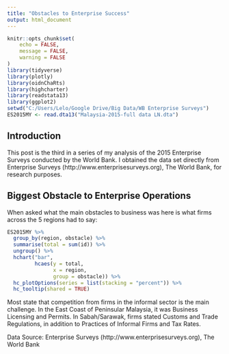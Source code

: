 ```yaml
---
title: "Obstacles to Enterprise Success"
output: html_document
---
```


```r
knitr::opts_chunk$set(
	echo = FALSE,
	message = FALSE,
	warning = FALSE
)
library(tidyverse)
library(plotly)
library(oidnChaRts)
library(highcharter)
library(readstata13)
library(ggplot2)
setwd("C:/Users/Lelo/Google Drive/Big Data/WB Enterprise Surveys")
ES2015MY <- read.dta13("Malaysia-2015-full data LN.dta")
```

## Introduction

This post is the third in a series of my analysis of the 2015 Enterprise Surveys conducted by the World Bank. I obtained the data set directly from Enterprise Surveys (http://www.enterprisesurveys.org), The World Bank, for research purposes.

## Biggest Obstacle to Enterprise Operations
When asked what the main obstacles to business was here is what firms across the 5 regions had to say:
```r
ES2015MY %>%
  group_by(region, obstacle) %>%
  summarise(total = sum(id)) %>%
  ungroup() %>%
  hchart("bar",
         hcaes(y = total,
               x = region,
               group = obstacle)) %>%
  hc_plotOptions(series = list(stacking = "percent")) %>%
  hc_tooltip(shared = TRUE)
```

Most state that competition from firms in the informal sector is the main challenge. In the East Coast of Peninsular Malaysia, it was Business Licensing and Permits. In Sabah/Sarawak, firms stated Customs and Trade Regulations, in addition to Practices of Informal Firms and Tax Rates.

Data Source: Enterprise Surveys (http://www.enterprisesurveys.org), The World Bank
